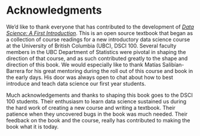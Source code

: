 # Acknowledgments {-}

We'd like to thank everyone that has contributed to the development of 
[*Data Science: A First Introduction*](https://ubc-dsci.github.io/introduction-to-datascience/). 
This is an open source textbook that began as a collection of course readings
for a new introductory data science course 
at the University of British Columbia (UBC), DSCI 100.
Several faculty members in the UBC Department of Statistics 
were pivotal in shaping the direction of that course, 
and as such contributed greatly to the shape and direction of this book. 
We would especially like to thank Matías Salibían-Barrera 
for his great mentoring during the roll out of this course 
and book in the early days.
His door was always open to chat about how to best introduce 
and teach data science our first year students.

Much acknowledgements 
and thanks to shaping this book goes to the DSCI 100 students.
Their enthusiasm to learn data science sustained us during the hard work 
of creating a new course and writing a textbook.
Their patience when they uncovered bugs in the book was much needed.
Their feedback on the book and the course, 
really has contributed to making the book what it is today.

